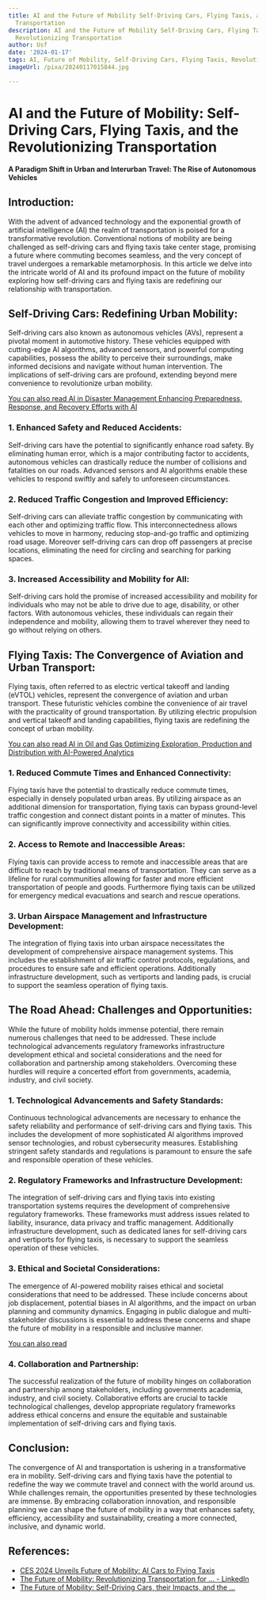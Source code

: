 ```yaml
---
title: AI and the Future of Mobility Self-Driving Cars, Flying Taxis, and the Revolutionizing
  Transportation
description: AI and the Future of Mobility Self-Driving Cars, Flying Taxis, and the
  Revolutionizing Transportation
author: Usf
date: '2024-01-17'
tags: AI, Future of Mobility, Self-Driving Cars, Flying Taxis, Revolutionizing Transportation
imageUrl: /pixa/20240117015844.jpg

---
```

# **AI and the Future of Mobility: Self-Driving Cars, Flying Taxis,  and the Revolutionizing Transportation**

**A Paradigm Shift in  Urban and Interurban Travel: The Rise of Autonomous Vehicles**

## Introduction:
With the advent of advanced technology and the exponential growth of artificial intelligence (AI) the realm of transportation  is poised for a transformative revolution. Conventional notions of mobility are being challenged as self-driving cars and flying taxis take center stage, promising  a future where commuting  becomes seamless, and the very concept of travel undergoes a remarkable metamorphosis. In this article we delve into the intricate world of AI and its profound impact on the future of mobility exploring how self-driving cars and flying taxis are redefining our relationship with transportation.

## Self-Driving Cars: Redefining Urban Mobility:
Self-driving cars also  known as  autonomous vehicles (AVs), represent a pivotal moment in automotive history. These vehicles  equipped  with cutting-edge AI algorithms,  advanced sensors, and powerful computing  capabilities, possess the ability to perceive their surroundings, make informed decisions and navigate without human intervention. The implications of self-driving cars are profound, extending beyond mere convenience to revolutionize urban mobility.

[You can also  read  AI in Disaster Management Enhancing Preparedness, Response,  and Recovery Efforts with AI](AI%20in%20Disaster%20Management%20Enhancing%20Preparedness%2C%20Response%2C%20and%20Recovery%20Efforts%20with%20AI)


### 1. Enhanced Safety and  Reduced Accidents:
Self-driving cars have the potential to significantly enhance  road safety. By eliminating human error, which is a major contributing factor to accidents, autonomous vehicles  can  drastically  reduce the number of collisions and fatalities on our roads.  Advanced sensors and AI algorithms  enable these vehicles to respond swiftly  and safely to unforeseen circumstances.

### 2. Reduced Traffic Congestion and Improved Efficiency:
Self-driving cars can alleviate traffic congestion  by  communicating with each other and optimizing traffic flow. This interconnectedness  allows vehicles to move in harmony, reducing stop-and-go traffic  and optimizing road usage. Moreover self-driving cars can drop off passengers at precise locations,  eliminating the need for circling and  searching for parking spaces.

### 3. Increased Accessibility and Mobility for All:
Self-driving cars hold the promise  of increased accessibility and mobility for individuals who may not be able to drive due to age, disability, or other  factors. With  autonomous vehicles,  these individuals can regain their independence and mobility, allowing them  to travel wherever they need to go without  relying on others.

## Flying Taxis: The Convergence of Aviation and Urban Transport:
Flying taxis, often referred to as electric vertical takeoff and landing (eVTOL) vehicles, represent the convergence of  aviation  and  urban transport. These futuristic vehicles combine the convenience of air travel with the practicality of ground transportation. By  utilizing  electric  propulsion and vertical  takeoff and landing capabilities,  flying taxis are redefining the concept  of urban mobility.

[You  can also read AI  in  Oil and  Gas Optimizing Exploration, Production and Distribution with AI-Powered Analytics](AI%20in%20Oil%20and%20Gas%20Optimizing%20Exploration%2C%20Production%2C%20and%20Distribution%20with%20AI-Powered%20Analytics)


### 1. Reduced Commute Times and Enhanced Connectivity:
Flying taxis have the potential to drastically reduce commute times, especially in  densely populated urban areas. By utilizing airspace  as an additional dimension for transportation, flying  taxis can bypass ground-level traffic congestion and connect distant points  in a matter of minutes. This can significantly improve connectivity and accessibility within cities.

### 2. Access to Remote and Inaccessible Areas:
Flying taxis can provide access to remote and inaccessible areas that are difficult to reach by traditional means of transportation. They can serve as a lifeline for rural communities allowing for faster and more efficient transportation  of people and goods. Furthermore flying taxis can be  utilized for emergency  medical evacuations and search and rescue operations.

### 3. Urban Airspace Management and Infrastructure Development:
The integration  of flying taxis  into urban airspace necessitates the development  of comprehensive airspace management systems. This includes the establishment of  air traffic control protocols, regulations,  and procedures to ensure safe and efficient operations. Additionally infrastructure development,  such as vertiports and landing pads, is crucial to support the seamless  operation of flying taxis.


## The  Road Ahead: Challenges and Opportunities:
While the future of mobility holds immense potential,  there remain numerous challenges that need to be addressed. These include technological advancements regulatory frameworks infrastructure development ethical and societal considerations and the need for collaboration and partnership among stakeholders.  Overcoming these hurdles will  require a  concerted effort from governments, academia, industry, and civil society.

### 1.  Technological Advancements and Safety Standards:
Continuous technological advancements are necessary to enhance the safety reliability and performance of  self-driving  cars and flying taxis. This includes the development of more sophisticated AI algorithms improved sensor technologies, and robust cybersecurity measures.  Establishing stringent safety standards and regulations is paramount to ensure  the safe and responsible operation of these vehicles.

### 2. Regulatory Frameworks and  Infrastructure Development:
The integration of self-driving cars and flying taxis  into  existing  transportation systems requires the development of comprehensive regulatory frameworks. These frameworks must address issues related to liability, insurance, data privacy and traffic management. Additionally infrastructure development, such as dedicated lanes for self-driving cars and vertiports for flying taxis,  is necessary to  support the seamless operation of these vehicles.

### 3. Ethical and Societal Considerations:
The emergence of AI-powered mobility  raises  ethical and societal considerations that need to be addressed. These include concerns about job  displacement, potential biases in AI algorithms, and  the impact on urban planning  and community dynamics. Engaging in public dialogue and multi-stakeholder  discussions is  essential  to address these concerns and shape the future of mobility in a responsible and inclusive manner.

[You can also read ]()


### 4. Collaboration and Partnership:
The successful realization of the future of mobility hinges on  collaboration and partnership among  stakeholders, including governments academia, industry,  and  civil society. Collaborative efforts are crucial to tackle technological challenges,  develop appropriate regulatory frameworks address ethical concerns and ensure the equitable and  sustainable  implementation of self-driving cars and flying taxis.

## Conclusion:
The convergence of  AI and  transportation is ushering in  a transformative era in mobility. Self-driving cars and flying taxis have the potential  to redefine the way we commute travel and connect with the world around us. While challenges remain, the opportunities presented by these  technologies are immense. By  embracing collaboration innovation, and responsible planning we can shape the future of mobility in a way that enhances safety,  efficiency, accessibility and sustainability, creating a more connected, inclusive, and dynamic world.

## References:
- [CES 2024 Unveils Future of Mobility: AI Cars to Flying Taxis](https://www.autobodynews.com/news/ces-2024-unveils-future-of-mobility-ai-cars-to-flying-taxis)
- [The Future of Mobility: Revolutionizing Transportation for ... - LinkedIn](https://www.linkedin.com/pulse/future-mobility-revolutionizing-transportation-world-%D8%AF%D9%8A%D8%B1%D8%A7%D8%AC-%D8%B3%D8%A7%D8%AA%D8%A7-)
- [The Future of Mobility: Self-Driving Cars, their Impacts, and the ...](https://gmo-research.com/news-events/articles/the-future-of-mobility)
